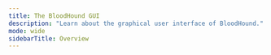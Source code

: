 ---
title: The BloodHound GUI
description: "Learn about the graphical user interface of BloodHound."
mode: wide
sidebarTitle: Overview
---

<CardGroup cols={2}>
<Card title="Posture Page" icon="shield-halved" href="/analyze-data/bloodhound-gui/posture-page" horizontal iconType="solid"/>
<Card title="BloodHound Configuration" icon="shield" href="/analyze-data/bloodhound-gui/configuration" horizontal iconType="solid"/>
<Card title="Mute/unmute attack path finding" icon="volume-xmark" href="/analyze-data/bloodhound-gui/mute-paths" horizontal iconType="solid"/>
<Card title="Searching with Cypher" icon="magnifying-glass" href="/analyze-data/bloodhound-gui/cypher-search" horizontal iconType="solid"/>
<Card title="Explore -> Search for Objects" icon="compass" href="/analyze-data/bloodhound-gui/explore-objects" horizontal iconType="solid"/>
</CardGroup>
